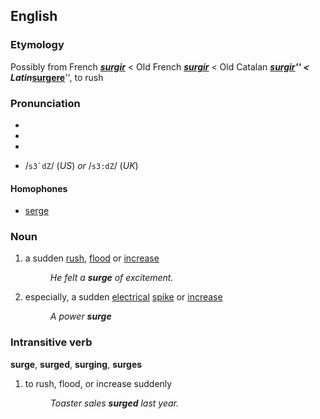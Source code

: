 ==English==
=== Etymology ===
Possibly from French '''''[[surgir]]''''' < Old French '''''[[surgir]]''''' < Old Catalan '''''[[surgir]]''''' < Latin '''''[[surgere]]''''', to rush

===Pronunciation===
*{{audio|en-us-surge.ogg|Audio (US)}}
*{{AHD|/sûrj/}}
*{{IPA|/sɝʤ/ (''US'') ''or'' /sɜːʤ/ (''UK'')}}
*{{SAMPA}} /<tt>s3`dZ</tt>/ (''US'') ''or'' /<tt>s3:dZ</tt>/ (''UK'')

====Homophones====
* [[serge]]

===Noun===
#a sudden [[rush]], [[flood]] or [[increase]]
#:''He felt a '''surge''' of excitement.''
#especially, a sudden [[electrical]] [[spike]] or [[increase]]
#:''A power '''surge'''''

===Intransitive verb===
'''surge''', '''surged''', '''surging''', '''surges'''
#to rush, flood, or increase suddenly
#:''Toaster sales '''surged''' last year.''